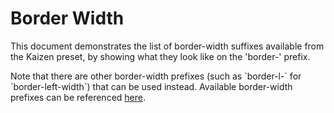 
<Meta of={Examples} />

# Border Width

<Description />

<Unstyled>
  <Card variant="informative" classNameOverride="w-fit mb-24">
    <div className="p-24 font-family-paragraph">
      <p>
        This document demonstrates the list of border-width suffixes available from the Kaizen
        preset, by showing what they look like on the &apos;border-&apos; prefix.
      </p>
      <p>
        Note that there are other border-width prefixes (such as `border-l-` for
        `border-left-width`) that can be used instead. Available border-width prefixes can be
        referenced <a href="https://tailwindcss.com/docs/border-width">here</a>.
      </p>
    </div>
  </Card>
</Unstyled>

<Story of={Examples.BorderWidth} />
